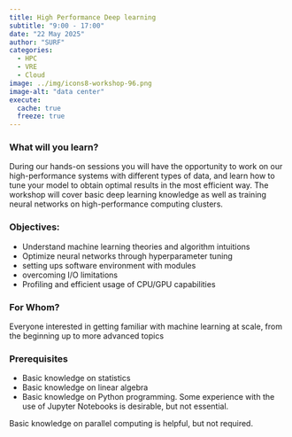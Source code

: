 ```yaml
---
title: High Performance Deep learning
subtitle: "9:00 - 17:00"
date: "22 May 2025"
author: "SURF"
categories:
  - HPC
  - VRE
  - Cloud
image: ../img/icons8-workshop-96.png
image-alt: "data center"
execute: 
  cache: true
  freeze: true
---
```


### What will you learn?

During our hands-on sessions you will have the opportunity to work on our high-performance systems with different types of data, and learn how to tune your model to obtain optimal results in the most efficient way. The workshop will cover basic deep learning knowledge as well as training neural networks on high-performance computing clusters.

### Objectives:

- Understand machine learning theories and algorithm intuitions
- Optimize neural networks through hyperparameter tuning
- setting ups software environment with modules
- overcoming I/O limitations
- Profiling and efficient usage of CPU/GPU capabilities

### For Whom?

Everyone interested in getting familiar with machine learning at scale, from the beginning up to more advanced topics

### Prerequisites

- Basic knowledge on statistics
- Basic knowledge on linear algebra
- Basic knowledge on Python programming. Some experience with the use of Jupyter Notebooks is desirable, but not essential.

Basic knowledge on parallel computing is helpful, but not required.